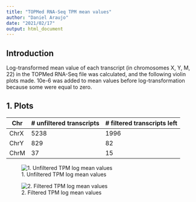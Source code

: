 ---
title: "TOPMed RNA-Seq TPM mean values"
author: "Daniel Araujo"
date: "2021/02/17"
output: html_document
---

## Introduction

Log-transformed mean value of each transcript (in chromosomes X, Y, M, 22) in the TOPMed RNA-Seq file was calculated, and the following violin plots made. 10e-6 was added to mean values before log-transformation because some were equal to zero.


## 1. Plots

Chr|# unfiltered transcripts|# filtered transcripts left
--|-----|--
ChrX|5238|1996
ChrY|829|82
ChrM|37|15


![1. Unfiltered TPM log mean values](assets/Unfiltered_TPM_violinplot.png)

![2. Filtered TPM log mean values](assets/Filtered_TPM_violinplot.png)
